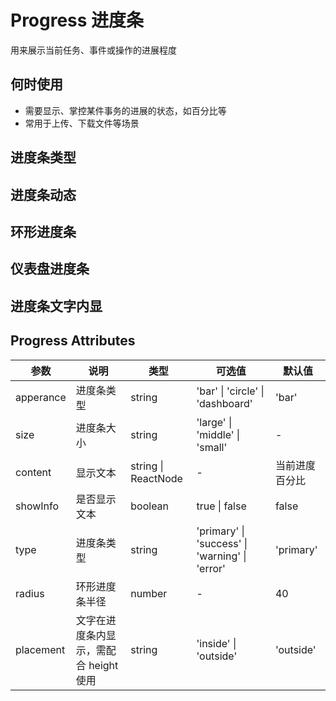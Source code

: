 # Progress 进度条

用来展示当前任务、事件或操作的进展程度

## 何时使用

- 需要显示、掌控某件事务的进展的状态，如百分比等
- 常用于上传、下载文件等场景

## 进度条类型


<DemoType />

## 进度条动态


<DemoActive />

## 环形进度条


<DemoCircle />

## 仪表盘进度条


<DemoDash />

## 进度条文字内显


<DemoWord />

## Progress Attributes

| 参数      | 说明                                   | 类型                | 可选值                                         | 默认值         |
| --------- | -------------------------------------- | ------------------- | ---------------------------------------------- | -------------- |
| apperance | 进度条类型                             | string              | 'bar' \| 'circle' \| 'dashboard'               | 'bar'          |
| size      | 进度条大小                             | string              | 'large' \| 'middle' \| 'small'                 | -              |
| content   | 显示文本                               | string \| ReactNode | -                                              | 当前进度百分比 |
| showInfo  | 是否显示文本                           | boolean             | true \| false                                  | false          |
| type      | 进度条类型                             | string              | 'primary' \| 'success' \| 'warning' \| 'error' | 'primary'      |
| radius    | 环形进度条半径                         | number              | -                                              | 40             |
| placement | 文字在进度条内显示，需配合 height 使用 | string              | 'inside' \| 'outside'                          | 'outside'      |
